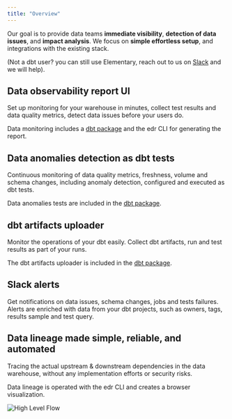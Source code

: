 ```yaml
---
title: "Overview"
---
```


Our goal is to provide data teams **immediate visibility**, **detection of data issues**, and **impact analysis**. We focus on **simple effortless setup**, and integrations with the existing stack.

(Not a dbt user? you can still use Elementary, reach out to us on [Slack](https://join.slack.com/t/elementary-community/shared_invite/zt-uehfrq2f-zXeVTtXrjYRbdE_V6xq4Rg) and we will help).

## Data observability report UI

Set up monitoring for your warehouse in minutes, collect test results and data quality metrics, detect data issues before your users do.

Data monitoring includes a [dbt package](/dbt-package) and the edr CLI for generating the report.

## Data anomalies detection as dbt tests

Continuous monitoring of data quality metrics, freshness, volume and schema changes, including anomaly detection, configured and executed as dbt tests.

Data anomalies tests are included in the [dbt package](/dbt-package).

## dbt artifacts uploader

Monitor the operations of your dbt easily. Collect dbt artifacts, run and test results as part of your runs.

The dbt artifacts uploader is included in the [dbt package](/dbt-package).

## Slack alerts

Get notifications on data issues, schema changes, jobs and tests failures. Alerts are enriched with data from your dbt projects, such as owners, tags, results sample and test query.

## Data lineage made simple, reliable, and automated

Tracing the actual upstream & downstream dependencies in the data warehouse, without any implementation efforts or security risks.

Data lineage is operated with the edr CLI and creates a browser visualization.

<img src="../img/High-level-flow.png" alt="High Level Flow" />
